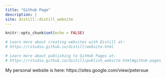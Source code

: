 ```yaml
---
title: "Github Page"
description: |
site: distill::distill_website
---
```


```r
knitr::opts_chunk$set(echo = FALSE)

# Learn more about creating websites with Distill at:
# https://rstudio.github.io/distill/website.html

# Learn more about publishing to GitHub Pages at:
# https://rstudio.github.io/distill/publish_website.html#github-pages

```

My personal website is here: https://sites.google.com/view/peterxue


<!-- [My personal website is here:](https://sites.google.com/view/peterxue) -->


